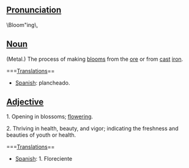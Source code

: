 ==[[Pronunciation]]==
\Bloom"ing\,

==[[Noun]]==
(Metal.)
The process of making [[bloom]]s from the [[ore]] or from [[cast]] [[iron]].

===[[Translation]]s==

*[[Spanish]]: plancheado.

==[[Adjective]]==

1. Opening in blossoms; [[flower]]ing.

2. Thriving in health, beauty, and vigor; indicating the freshness and beauties of youth or health.

===[[Translation]]s==

*[[Spanish]]: 1. Floreciente